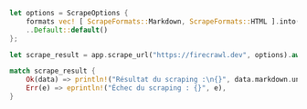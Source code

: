 ```rust Rust
let options = ScrapeOptions {
    formats vec! [ ScrapeFormats::Markdown, ScrapeFormats::HTML ].into(),
    ..Default::default()
};

let scrape_result = app.scrape_url("https://firecrawl.dev", options).await;

match scrape_result {
    Ok(data) => println!("Résultat du scraping :\n{}", data.markdown.unwrap()),
    Err(e) => eprintln!("Échec du scraping : {}", e),
}
```
